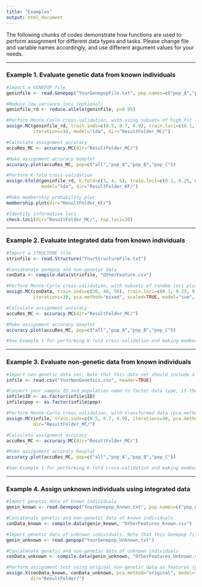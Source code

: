 ```yaml
---
title: "Examples"
output: html_document
---
```


The following chunks of codes demonstrate how functions are used to perform assignment for different data types and tasks. Please change file and variable names accordingly, and use different argument values for your needs. 

***
### Example 1. Evaluate genetic data from known individuals
```r
#Import a GENEPOP file
geninfile <- read.Genepop("YourGenepopFile.txt", pop.names=c("pop_A","pop_B","pop_C"))

#Reduce low variance loci (optional)
geninfile_rd <- reduce.allele(geninfile, p=0.95)

#Perform Monte-Carlo cross-validation, with using subsets of high Fst loci as training loci, LDA to build predictive models
assign.MC(geninfile_rd, train.inds=c(0.5, 0.7, 0.9), train.loci=c(0.1, 0.25, 0.5, 1), loci.sample="fst",
          iterations=30, model="lda", dir="ResultFolder_MC/")

#Calculate assignment accuracy
accuRes_MC <- accuracy.MC(dir="ResultFolder_MC/")

#Make assignment accuracy boxplot
accuracy.plot(accuRes_MC, pop=c("all","pop_A","pop_B","pop_C"))

#Perform K-fold cross-validation 
assign.kfold(geninfile_rd, k.fold=c(3, 4, 5), train.loci=c(0.1, 0.25, 0.5, 1), loci.sample="fst",
             model="lda", dir="ResultFolder_KF/")

#Make membership probability plot
membership.plot(dir="ResultFolder_KF/")

#Identify informative loci
check.loci(dir="ResultFolder_MC/", top.loci=20)

```

***
### Example 2. Evaluate integrated data from known individuals
```r
#Import a STRUCTURE file
strinfile <- read.Structure("YourStructureFile.txt")

#Concatenate genepop and non-genetic data
conData <- compile.data(strinfile, "OtherFeature.csv")

#Perform Monte-Carlo cross-validation, with subsets of random loci plus additional features as training data. The whole data is scaled (scaled=TRUE) before performing PCA and cross-validation. Each PC summarizes variance of genetic and non-genetic data (pca.method="mixed").
assign.MC(conData, train.inds=c(30, 40, 50), train.loci=c(0.1, 0.25, 0.5, 1), loci.sample="random",
          iterations=30, pca.method="mixed", scaled=TRUE, model="svm", dir="ResultFolder_MC/")

#Calculate assignment accuracy
accuRes_MC <- accuracy.MC(dir="ResultFolder_MC/")

#Make assignment accuracy boxplot
accuracy.plot(accuRes_MC, pop=c("all","pop_A","pop_B","pop_C"))

#See Example 1 for performing K-fold cross-validation and making membership probability plot.
```

***
### Example 3. Evaluate non-genetic data from known individuals
```r
#Import non-genetic data set. Note that this data set should include a population label in the last column
infile <- read.csv("YourNonGenetics.csv", header=TRUE)

#Convert your sample ID and population name to factor data type, if they are numeric (optional)
infile$ID <- as.factor(infile$ID)
infile$pop <- as.factor(infile$pop)

#Perform Monte-Carlo cross-validation, with transformed data (pca.method=TRUE, transform original data to PCs for dimentionality reduction) as new features to build decision tree predictive models 
assign.MC(infile, train.inds=c(0.5, 0.7, 0.9), iterations=30, pca.method=TRUE, model="tree",
          dir="ResultFolder_MC/")

#Calculate assignment accuracy
accuRes_MC <- accuracy.MC(dir="ResultFolder_MC/")

#Make assignment accuracy boxplot
accuracy.plot(accuRes_MC, pop=c("all","pop_A","pop_B","pop_C"))

#See Example 1 for performing K-fold cross-validation and making membership probability plot.
```

***
### Example 4. Assign unknown individuals using integrated data 
```r
#Import genetic data of known individuals
genin_known <- read.Genepop("YourGenepop_Known.txt", pop.names=c("pop_A","pop_B","pop_C"))

#Concatenate genetic and non-genetic data of known individuals
conData_known <- compile.data(genin_known, "OtherFeatures_Known.csv")

#Import genetic data of unknown individuals. Note that this Genepop file should only have one "pop" label
genin_unknown <- read.genpop("YourGenepop_Unknown.txt")

#Concatenate genetic and non-genetic data of unknown individuals
conData_unknown <- compile.data(genin_unknown, "OtherFeatures_Unknown.csv")

#Perform assignment test using original non-genetic data as features (pca.method="original") to build random forest (tree number=50) predictive model
assign.X(conData_known, conData_unknown, pca.method="original", model="randomForest", ntree=50,
         dir="ResultFolder/")

```
